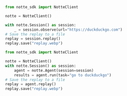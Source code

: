 
<CodeGroup>

```python session.py
from notte_sdk import NotteClient

notte = NotteClient()

with notte.Session() as session:
    _ = session.observe(url="https://duckduckgo.com")
# Save the replay to a file
replay = session.replay()
replay.save("replay.webp")

```

```python agent.py 
from notte_sdk import NotteClient

notte = NotteClient()
with notte.Session() as session:
    agent = notte.Agent(session=session)
    results = agent.run(task="go to duckduckgo")
# Save the replay to a file
replay = agent.replay()
replay.save("replay.webp")

```

</CodeGroup>


